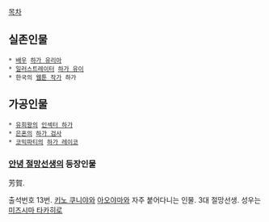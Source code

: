 
[[목차]]

== 실존인물 ==
 * [[배우]] [[하가 유리아]]
 * [[일러스트레이터]] [[하가 유이]]
 * 한국의 [[웹툰 작가]] 하가

== 가공인물 ==
 * [[유희왕]]의 [[인섹터 하가]]
 * [[은혼]]의 [[하가 검사]]
 * [[코믹파티]]의 [[하가 레이코]]

=== [[안녕 절망선생]]의 등장인물 ===
芳賀.

출석번호 13번. [[키노 쿠니야]]와 [[아오야마]]와 자주 붙어다니는 인물. 3대 절망선생. 성우는 [[미즈시마 타카히로]]



